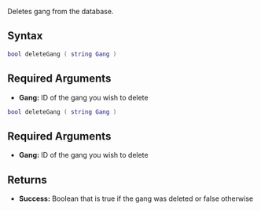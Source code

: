 {{Server client function}}
Deletes gang from the database.

==Syntax==
<section name="Server" class="server" show="true">
<syntaxhighlight lang="lua">bool deleteGang ( string Gang )</syntaxhighlight>

==Required Arguments==
*'''Gang:''' ID of the gang you wish to delete
</section>
<section name="Client" class="client" show="true">
<syntaxhighlight lang="lua">bool deleteGang ( string Gang )</syntaxhighlight>

==Required Arguments==
*'''Gang:''' ID of the gang you wish to delete
</section>

==Returns==
*'''Success:''' Boolean that is true if the gang was deleted or false otherwise
